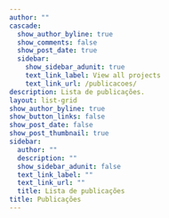 ```yaml
---
author: ""
cascade:
  show_author_byline: true
  show_comments: false
  show_post_date: true
  sidebar:
    show_sidebar_adunit: true
    text_link_label: View all projects
    text_link_url: /publicacoes/
description: Lista de publicações.
layout: list-grid
show_author_byline: true
show_button_links: false
show_post_date: false
show_post_thumbnail: true
sidebar:
  author: ""
  description: ""
  show_sidebar_adunit: false
  text_link_label: ""
  text_link_url: ""
  title: Lista de publicações
title: Publicações
---
```

